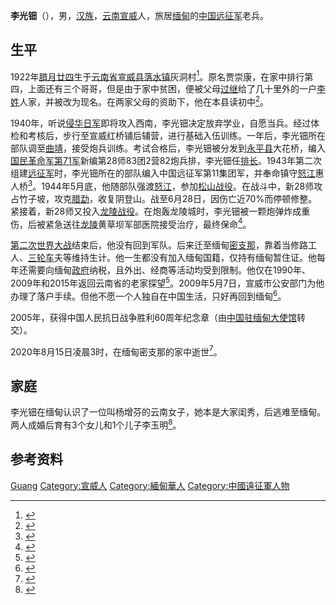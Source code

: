 {{Infobox military person
| name          = 李光钿
| image         = 
| birth_name    = 
| other_name    =
| nickname      = 
| birth_date    = 1923年2月9日
| birth_place   = {{ROC-1912}}[[云南省|云南省]][[宣威县|宣威县]]
| death_date    = {{Dda|2020|8|15|1923|2|9}}
| death_place   = {{MMR}}[[克钦邦|克钦邦]][[密支那|密支那]]
| allegiance    = 
| branch        = [[中国远征军|中国远征军]]
| serviceyears  = 1940年－1945年
| rank          = [[少尉|少尉]]
| unit          = 炮兵
| commands      = [[中国远征军|中国远征军]]71军28师83团2营82炮排
| battles       = [[松山战役|松山战役]]<br/>[[龙陵战役|龙陵战役]]
| awards        = 中国人民抗日战争胜利60周年纪念章
}}
'''李光钿'''（{{bd|1923年|2月9日|2020年|8月15日|catIdx=Li}}），男，[[汉族|汉族]]，[[云南省|云南]][[宣威县|宣威]]人，旅居[[缅甸|缅甸]]的[[中国远征军|中国远征军]]老兵。

== 生平 ==
1922年[[腊月廿四|腊月廿四]]生于[[云南省|云南省]][[宣威县|宣威县]][[落水镇|落水镇]]灰洞村<ref>{{cite news |author=段国庆 |title=密支那见闻 |url=http://bjwb.bjd.com.cn/html/2020-07/07/content_12470517.htm |work=[[北京晚报|北京晚报]] |date=2020-07-07 |archiveurl=https://web.archive.org/web/20200820041257/http://bjwb.bjd.com.cn/html/2020-07/07/content_12470517.htm |archivedate=2020-08-20 |page=21}}</ref>。原名贾崇康，在家中排行第四，上面还有三个哥哥，但是由于家中贫困，便被父母[[过继|过继]]给了几十里外的一户[[李姓|李姓]]人家，并被改为现名。在两家父母的资助下，他在本县读初中<ref>{{cite web |author=缅甸金凤凰中文报社 |title=缅甸最后一位远征军老兵李光钿去世，享年100岁 |url=http://www.krzzjn.com/html/109848.html |publisher=抗日战争纪念网 |date=2020-08-15}}</ref>。

1940年，听说[[侵华日军|侵华日军]]即将攻入西南，李光钿决定放弃学业，自愿当兵。经过体检和考核后，步行至宣威红桥铺后辅营，进行基础入伍训练。一年后，李光钿所在部队调至[[曲靖|曲靖]]，接受炮兵训练。考试合格后，李光钿被分发到[[永平县|永平县]]大花桥，编入[[国民革命军第71军|国民革命军第71军]]新编第28师83团2营82炮兵排，李光钿任[[排长|排长]]。1943年第二次组建[[中国远征军|远征军]]时，李光钿所在的部队编入中国远征军第11集团军，并奉命镇守[[怒江|怒江]]惠人桥<ref>{{cite web |author=余行 |title=留缅远征军 坚决不入缅甸籍 到死也是中国人 |url=http://news.huaxi100.com/show-228-623825-1.html |publisher=[[华西都市报|华西都市报]] |date=2015-04-26}}</ref>。1944年5月底，他随部队强渡[[怒江|怒江]]，参加[[松山战役|松山战役]]。在战斗中，新28师攻占竹子坡，攻克[[勐腊县|腊勐]]，收复阴登山。战至6月28日，因伤亡近70%而停顿修整。紧接着，新28师又投入[[龙陵战役|龙陵战役]]。在炮轰龙陵城时，李光钿被一颗炮弹炸成重伤，后被紧急送往[[龙陵县|龙陵]]黄草坝军部医院接受治疗，最终保命<ref>{{cite web |author=杨力 |title=日本投降75周年 最后一位留缅抗战老兵李光钿“归队” |url=http://www.thecover.cn/news/5091936 |publisher=封面新闻 |date=2020-08-15}}</ref>。

[[第二次世界大战|第二次世界大战]]结束后，他没有回到军队。后来迁至缅甸[[密支那|密支那]]，靠着当修路工人、[[三轮车|三轮车]]夫等维持生计。他一生都没有加入缅甸国籍，仅持有缅甸暂住证。他每年还需要向缅甸[[政府|政府]]纳税，且外出、经商等活动均受到限制。他仅在1990年、2009年和2015年返回云南省的老家探望<ref>{{cite web |author=胡远航 |title=远征军老兵李光钿的三次回乡记 |url=http://www.chinanews.com/mil/2015/03-31/7174224.shtml |publisher=[[中国新闻网|中国新闻网]] |date=2015-03-31 |access-date=2020-08-20 |archive-date=2015-07-16 |archive-url=https://web.archive.org/web/20150716083108/http://www.chinanews.com/mil/2015/03-31/7174224.shtml |dead-url=no }}</ref>。2009年5月7日，宣威市公安部门为他办理了落户手续。但他不愿一个人独自在中国生活，只好再回到缅甸<ref>{{cite news |author=夏体雷 |title=宣威籍老兵李光钿逝世享年100岁 |url=http://ccwb.yunnan.cn/html/2020-08/17/content_1364264.htm |work=[[春城晚报|春城晚报]] |date=2020-08-17 |archiveurl=https://web.archive.org/web/20200820034728/http://ccwb.yunnan.cn/html/2020-08/17/content_1364264.htm |archivedate=2020-08-20 |page=11}}</ref>。

2005年，获得中国人民抗日战争胜利60周年纪念章（由[[中国驻缅甸大使馆|中国驻缅甸大使馆]]转交）。

2020年8月15日凌晨3时，在缅甸密支那的家中逝世<ref>{{cite web |author1=石雨 |author2=姚文晖 |title=在缅最后一位中国远征军老兵逝世 享年100岁 |url=http://www.chinanews.com/sh/2020/08-15/9265790.shtml |publisher=中国新闻网 |date=2020-08-15}}</ref>。
==家庭==
李光钿在缅甸认识了一位叫杨增芬的云南女子，她本是大家闺秀，后逃难至缅甸。两人成婚后育有3个女儿和1个儿子李玉明<ref>{{cite web |author=罗婷 |title=缅甸最后一位远征军的异国时光 |url=http://www.bjnews.com.cn/inside/2017/04/11/439505.html |publisher=[[新京报|新京报]] |date=2017-04-11 |access-date=2020-08-20 |archive-date=2020-02-03 |archive-url=https://web.archive.org/web/20200203151105/http://www.bjnews.com.cn/inside/2017/04/11/439505.html |dead-url=no }}</ref>。

== 参考资料 ==
{{reflist}}
{{Authority control}}
{{portal bar|人物|第二次世界大战|军事}}
{{DEFAULTSORT:Li}}
[[Category:李姓|Guang]]
[[Category:宣威人|Category:宣威人]]
[[Category:緬甸華人|Category:緬甸華人]]
[[Category:中國遠征軍人物|Category:中國遠征軍人物]]